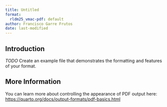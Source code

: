 ```yaml
---
title: Untitled
format:
  rldm25_vmac-pdf: default
author: Francisco Garre Frutos
date: last-modified
---
```


## Introduction

*TODO* Create an example file that demonstrates the formatting and features of your format.

## More Information

You can learn more about controlling the appearance of PDF output here: <https://quarto.org/docs/output-formats/pdf-basics.html>

